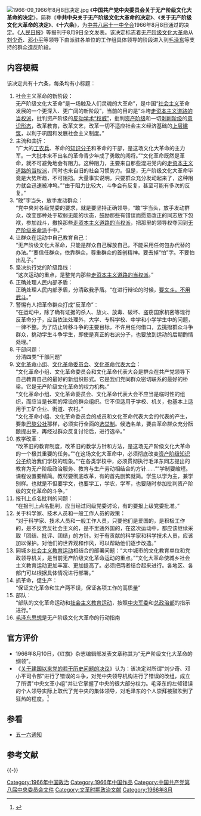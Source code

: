 [[File:1966-09_1966年8月8日决定.jpg|thumb]]
《'''中国共产党中央委员会关于无产阶级文化大革命的决定'''》，简称《'''中共中央关于无产阶级文化大革命的决定'''》、《'''关于无产阶级文化大革命的决定'''》、《'''十六条'''》，为[[中共八届十一中全会|中共八届十一中全会]]1966年8月8日通过的决定。《[[人民日报|人民日报]]》等报刊于8月9日全文发表。该决定标志着[[无产阶级文化大革命|无产阶级文化大革命]]从[[刘少奇|刘少奇]]、[[邓小平|邓小平]]等领导下由派驻各单位的工作组具体领导的阶段进入到[[毛泽东|毛泽东]]等支持的群众造反阶段。

== 内容梗概 ==
{{Wikisource|中国共产党中央委员会关于无产阶级文化大革命的决定}}
该决定共有十六条，每条均有小标题：
#社会主义革命的新阶段：<br>无产阶级文化大革命“是一场触及人们灵魂的大革命”，是中国“[[社会主义|社会主义]]革命发展的一个更深入、更广阔的新阶段”，当前的目的是“斗垮[[走资本主义道路的当权派|走资本主义道路的当权派]]，批判资产阶级的[[反动学术权威|反动学术“权威”]]，批判[[资产阶级|资产阶级]]和一切[[剝削|剥削阶级]]的[[意识形态|意识形态]]，改革教育，改革文艺，改革一切不适应社会主义经济基础的[[经济基础和上层建筑|上层建筑]]，以利于巩固和发展社会主义制度。”
#主流和曲折：<br>“广大的[[工农兵|工农兵]]、革命的[[知识分子|知识分子]]和革命的干部，是这场文化大革命的主力军。一大批本来不出名的革命青少年成了勇敢的闯将。”“文化革命既然是革命，就不可避免地会有阻力。这种阻力，主要来自那些混进党内的[[走资本主义道路的当权派|走资本主义道路的当权派]]，同时也来自旧的社会习惯势力。但是，无产阶级文化大革命毕竟是大势所趋，不可阻挡。大量事实说明，只要群众充分发动起来了，这种阻力就会迅速被冲垮。”“由于阻力比较大，斗争会有反复，甚至可能有多次的反复。”
#“敢”字当头，放手发动群众：<br>“党中央对各级党委的要求，就是要坚持正确领导，“敢”字当头，放手发动群众，改变那种处于软弱无能的状态，鼓励那些有错误而愿意改正的同志放下包袱，参加战斗，撤换那些[[走资本主义道路的当权派|走资本主义道路的当权派]]，把那里的领导权夺回到[[无产阶级革命派|无产阶级革命派]]手中。”
#让群众在运动中自己教育自己：<br>“无产阶级文化大革命，只能是群众自己解放自己，不能采用任何包办代替的办法。”“要信任群众，依靠群众，尊重群众的首创精神。要去掉“怕”字。不要怕出乱子。”
#坚决执行党的阶级路线：<br>“这次运动的重点，是整党内那些[[走资本主义道路的当权派|走资本主义道路的当权派]]。”
#正确处理人民内部矛盾：<br>正确处理人民内部矛盾，分清敌我矛盾。“在进行辩论的时候，[[大兴事件|要文斗，不用武斗]]。”
#警惕有人把革命群众打成“反革命”：<br>“在运动中，除了确有证据的杀人、放火、放毒、破坏、盗窃国家机密等现行反革命分子，应当依法处理外，大学、专科学校、中学和小学学生中的问题，一律不整。为了防止转移斗争的主要目标，不许用任何借口，去挑撥群众斗争群众，挑动学生斗争学生，即使是真正的右派分子，也要放到运动的后期酌情处理。”
#干部问题：<br>分清四类“干部问题”
#[[文化革命小组|文化革命小组]]、[[文化革命委员会|文化革命委员会]]、[[文化革命代表大会|文化革命代表大会]]：<br>“文化革命小组、文化革命委员会和文化革命代表大会是群众在共产党领导下自己教育自己的最好的新组织形式。它是我们党同群众密切联系的最好的桥梁。它是无产阶级文化革命的权力机构。”<br>“文化革命小组、文化革命委员会、文化革命代表大会不应当是临时性的组织，而应当是长期的常设的群众组织。它不但适用于学校、机关，也基本上适用于工矿企业、街道、农村。”<br>“文化革命小组、文化革命委员会的成员和文化革命代表大会的代表的产生，要象[[巴黎公社|巴黎公社]]那样，必须实行全面的[[投票制度|选举制]]。候选名单，要由革命群众充分酝酿提出来，再经过群众反复讨论后，进行选举。”
#教学改革：<br>“改革旧的教育制度，改革旧的教学方针和方法，是这场无产阶级文化大革命的一个极其重要的任务。”“在这场文化大革命中，必须彻底改变[[资产阶级|资产阶级]][[知识分子|知识分子]]统治我们学校的现象。”“在各类学校中，必须贯彻执行毛泽东同志提出的教育为无产阶级政治服务、教育与生产劳动相结合的方针……”“学制要缩短。课程设置要精简。教材要彻底改革，有的首先删繁就简。学生以学为主，兼学别样。也就是不但要学文，也要学工，学农，学军，也要随时参加批判资产阶级的文化革命的斗争。”
#报刊上点名批判的问题：<br>“在报刊上点名批判，应当经过同级党委讨论，有的要报上级党委批准。”
#关于科学家、技术人员和一般工作人员的政策：<br>“对于科学家、技术人员和一般工作人员，只要他们是爱国的，是积极工作的，是不反党反社会主义的，是不里通外国的，在这次运动中，都应该继续采取「团结、批评、团结」的方针。对于有贡献的科学家和科学技术人员，应该加以保护。对他们的世界观和作风，可以帮助他们逐步改造。”
#同城乡[[社会主义教育运动|社会主义教育运动]]相结合的部署问题：“大中城市的文化教育单位和党政领导机关，是当前无产阶级文化革命运动的重点。”“文化大革命使城乡社会主义教育运动更加丰富、更加提高了。必须把两者结合起来进行。各地区、各部门可以根据具体情况进行部署。”
#抓革命，促生产：<br>“保证文化革命和生产两不误，保证各项工作的高质量”
#部队：<br>“部队的文化革命运动和[[社会主义教育运动|社会主义教育运动]]，按照[[中共中央軍委|中央军委]]和[[中国人民解放军总政治部|总政治部]]的指示进行。”
#[[毛泽东思想|毛泽东思想]]是无产阶级文化大革命的行动指南

==官方评价==
* 1966年8月10日，《红旗》杂志编辑部发表文章称其为“无产阶级文化大革命的纲领”。
* 《[[关于建国以来党的若干历史问题的决议|关于建国以来党的若干历史问题的决议]]》认为：该决定对所谓“刘少奇、邓小平司令部”进行了错误的斗争，对党中央领导机构进行了错误的改组，成立了所谓"中央文革小组"并让它掌握了中央的很大部分权力。毛泽东的左倾错误的个人领导实际上取代了党中央的集体领导，对毛泽东的个人崇拜被鼓吹到了狂热的程度。<ref>{{Cite web |url=http://cpc.people.com.cn/GB/64162/71380/71387/71588/4854598.html |title=关于建国以来党的若干历史问题的决议 |accessdate=2015-08-10 |archive-date=2017-11-09 |archive-url=https://web.archive.org/web/20171109120336/http://cpc.people.com.cn/GB/64162/71380/71387/71588/4854598.html |dead-url=no }}</ref>

== 参看 ==
* [[五一六通知|五一六通知]]

==参考文献==
{{reflist}}

{{-}}
{{文革编年史}}

[[Category:1966年中国政治|Category:1966年中国政治]]
[[Category:1966年中国作品|Category:1966年中国作品]]
[[Category:中国共产党第八届中央委员会文件|Category:中国共产党第八届中央委员会文件]]
[[Category:文革时期政治文献|Category:文革时期政治文献]]
[[Category:1966年8月|Category:1966年8月]]